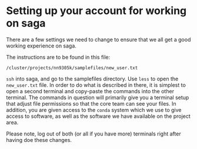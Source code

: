 # Setting up your account for working on saga

There are a few settings we need to change to ensure that we all get a good
working experience on saga.

The instructions are to be found in this file:

```/cluster/projects/nn9305k/samplefiles/new_user.txt```

`ssh` into saga, and go to the samplefiles directory. Use `less` to open 
the `new_user.txt` file. In order to do what is described in there, it 
is simplest to open a second terminal and copy-paste the commands into
the other terminal. The commands in question will primarily give you a
terminal setup that adjust file permissions so that the core team can see
your files. In addition, you are given access to the `conda` system which
we use to give access to software, as well as the software we have available
on the project area. 

Please note, log out of both (or all if you have more) terminals right 
after having doe these changes.
